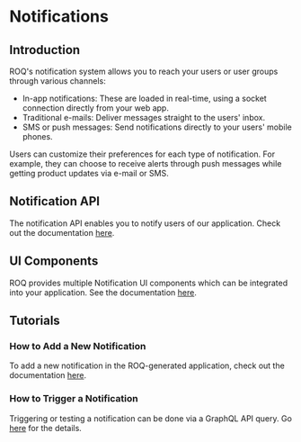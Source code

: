 
# Notifications

## Introduction

ROQ's notification system allows you to reach your users or user groups through various channels:

* In-app notifications: These are loaded in real-time, using a socket connection directly from your web app.
* Traditional e-mails: Deliver messages straight to the users' inbox.
* SMS or push messages: Send notifications directly to your users' mobile phones.

Users can customize their preferences for each type of notification. For example, they can choose to receive alerts through push messages while getting product updates via e-mail or SMS.

## Notification API

The notification API enables you to notify users of our application. Check out the documentation [here](/notifications/api).

## UI Components

ROQ provides multiple Notification UI components  which can be integrated into your application. See the documentation [here](/notifications/ui-components).

## Tutorials

### How to Add a New Notification

To add a new notification in the ROQ-generated application, check out the documentation [here](/notifications/tutorials/add-notifications).

### How to Trigger a Notification

Triggering or testing a notification can be done via a GraphQL API query. Go [here](/notifications/tutorials/test-notification) for the details.

